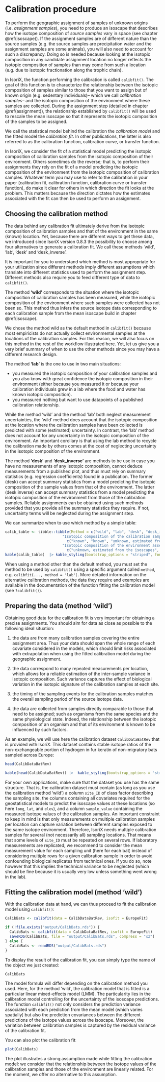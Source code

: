 # Calibration procedure {#calibration}

To perform the geographic assignment of samples of unknown origins (i.e. _assignment samples_), you need to produce an isoscape that describes how the isotope composition of _source samples_ vary in space (see chapter \@ref(isoscape)).
If the assignment samples are of different nature than the source samples (e.g. the source samples are precipitation water and the assignment samples are some animals), you will also need to account for such a discrepancy.
Doing so is needed because looking at the isotopic composition in any candidate assignment location no longer reflects the isotopic composition of samples than may come from such a location (e.g. due to isotopic fractionation along the trophic chain).

In IsoriX, the function performing the calibration is called `calibfit()`.
The goal of this function is to characterize the relationship between the isotopic composition of samples similar to those that you want to assign but of known origin (e.g. sedentary individuals)-- which we call _calibration samples_-- and the isotopic composition of the environment where these samples are collected.
During the assignment step (detailed in chapter \@ref(assignment)), the relationship established by `calibfit()` will be used to rescale the mean isoscape so that it represents the isotopic composition of the samples to be assigned.

We call the statistical model behind the calibration the _calibration model_ and the fitted model the _calibration fit_.
In other publications, the latter is also referred to as the calibration function, calibration curve, or transfer function.

In IsoriX, we consider the fit of a statistical model predicting the isotopic composition of calibration samples from the isotopic composition of their environment.
Others sometimes do the reverse; that is, to perform their assignments they rely on the fit of a model predicting the isotopic composition of the environment from the isotopic composition of calibration samples.
Whatever term you may use to refer to the calibration in your paper (calibration fit, calibration function, calibration curve or transfer function), do make it clear for others in which direction the fit looks at the problem.
This matters because the direction dictates how the estimates associated with the fit can then be used to perform an assignment.


## Choosing the calibration method

The data behind any calibration fit ultimately derive from the isotopic composition of calibration samples and that of the environment in the same (known) location.
Yet, because there are different ways to get these data, we introduced since IsoriX version 0.8.3 the possibility to choose among four alternatives to generate a calibration fit.
We call these methods 'wild', 'lab', 'desk' and 'desk_inverse'.

It is important for you to understand which method is most appropriate for your utilization since different methods imply different assumptions which translate into different statistics used to perform the assignment step.
Different methods also require you to feed different type of data to `calibfit()`.

The method **'wild'** corresponds to the situation where the isotopic composition of calibration samples has been measured, while the isotopic composition of the environment where such samples were collected has not been so.
This method thus infers the source isotope data corresponding to each calibration sample from the mean isoscape build in chapter \@ref(isoscape).

We chose the method wild as the default method in `calibfit()` because most empiricists do not actually collect environmental samples at the locations of the calibration samples.
For this reason, we will also focus on this method in the rest of the workflow illustrated here.
Yet, let us give you a very brief summary of when to use the other methods since you may have a different research design.

The method **'lab'** is the one to use in two main situations:

- you measured the isotopic composition of your calibration samples and you also know with great confidence the isotopic composition in their environment (either because you measured it or because your calibration individuals grew in a lab where the food and water has known isotopic composition).
- you measured nothing but want to use datapoints of a published calibration relationship.

While the method 'wild' and the method 'lab' both neglect measurement uncertainties, the 'wild' method does account that the isotopic composition at the location where the calibration samples have been collected is predicted with some (estimated) uncertainty.
In contrast, the 'lab' method does not account for any uncertainty in the isotopic composition of the environment.
An important corollary is that using the lab method to recycle the calibration made by others comes at the cost of neglecting uncertainty in the isotopic composition of the environment.

The method **'desk'** and **'desk_inverse'** are methods to be use in case you have no measurements of any isotopic composition, cannot deduce measurements from a published plot, and thus must rely on summary statistics (e.g. regression coefficients) found in a publication.
The former (desk) can accept summary statistics from a model predicting the isotopic composition of the sample values from that of the environment.
The latter (desk inverse) can accept summary statistics from a model predicting the isotopic composition of the environment from those of the calibration samples.
Reliable assignments can be obtained using such methods provided that you provide all the summary statistics they require.
If not, uncertainty terms will be neglected during the assignment step.

We can summarize when to use which method by a simple table:

```r
calib_table <- tibble::tibble(Method = c("wild", "lab", "desk", "desk_inverse"),
                          "Isotopic composition of the calibration samples" = 
                            c("known", "known", "unknown, estimated from fit `lm(sample_value ~ source_value)`", "unknown, estimated from fit `lm(source_value ~ sample_value)`"),
                          "Isotopic composition of the environment associated with the calibration samples" = 
                            c("unknown, estimated from the isoscapes", "known, or assumed to be known", "unknown, estimated from fit `lm(sample_value ~ source_value)`", "unknown, estimated from fit `lm(source_value ~ sample_value)`"))
kable(calib_table)  |> kable_styling(bootstrap_options = "striped", font_size = 15)
```

When using a method other than the default method, you must set the method to be used by `calibfit()` using a specific argument called `method`, e.g. `calibfit(..., method = 'lab')`.
More detailed information on the alternative calibration methods, the data they require and examples are available in the documentation of the function fitting the calibration model (see `?calibfit()`).


## Preparing the data (method 'wild')

Obtaining good data for the calibration fit is very important for obtaining a precise assignments. You should aim for data as close as possible to the following ideal situation:

1. the data are from many calibration samples covering the entire assignment area. Thus your data should span the whole range of each covariate considered in the models, which should limit risks associated with extrapolation when using the fitted calibration model during the geographic assignment.

2. the data correspond to many repeated measurements per location, which allows for a reliable estimation of the inter-sample variance in isotopic composition. Such variance captures the effect of biological variation in the isotopic signature of the calibration samples at each site.

3. the timing of the sampling events for the calibration samples matches the overall sampling period of the source isotope data.

4. the data are collected from samples directly comparable to those that need to be assigned; such as organisms from the same species and the same physiological state. Indeed, the relationship between the isotopic composition of an organism and that of its environment is known to be influenced by such factors.

As an example, we will use here the calibration dataset `CalibDataBatRev` that is provided with IsoriX. This dataset contains stable isotope ratios of the non-exchangeable portion of hydrogen in fur keratin of non-migratory bats sampled across Europe:

```r
head(CalibDataBatRev)
```

```r
kable(head(CalibDataBatRev)) |>  kable_styling(bootstrap_options = "striped", font_size = 15)
```

For your own applications, make sure that the dataset you use has the same structure. That is, the calibration dataset must contain (as long as you use the calibration method 'wild') a column `site_ID` of class factor describing the sampling site, the columns containing all covariates required for the geostatistical models to predict the isoscape values at these locations (so here `long`, `lat`, and `elev`), and a column `sample_value` containing the measured isotope values of the calibration samples. An important constraint to keep in mind is that only measurements on multiple calibration samples per location can capture variation between different samples exposed to the same isotope environment. Therefore, IsoriX needs multiple calibration samples for several (not necessarily all) sampling locations. That means that some levels of `site_ID` must be repeated on several rows. If laboratory measurements are replicated, we recommend to consider the mean measurement value for each sampling unit (here for each bat) instead of considering multiple rows for a given calibration sample in order to avoid confounding biological replicates from technical ones. If you do so, note however that this implies the technical variance to be neglected (which should be fine because it is usually very low unless something went wrong in the lab).

## Fitting the calibration model (method 'wild')

With the calibration data at hand, we can thus proceed to fit the calibration model using `calibfit()`:

```r
CalibBats <- calibfit(data = CalibDataBatRev, isofit = EuropeFit)
```

```r
if (!file.exists("output/CalibBats.rds")) {
  CalibBats <- calibfit(data = CalibDataBatRev, isofit = EuropeFit)
  saveRDS(CalibBats, file = "output/CalibBats.rds", compress = "xz")
} else {
  CalibBats <- readRDS("output/CalibBats.rds")
}
```

To display the result of the calibration fit, you can simply type the name of the object we just created:

```r
CalibBats
```

The model formula will differ depending on the calibration method you used.
Here, for the method 'wild', the calibration model that is fitted is a particular linear mixed-effects model (LMM). The particularity lies in the calibration model controlling for the uncertainty of the isoscape predictions.
The function `calibfit()` not only considers the prediction variance associated with each prediction from the mean model (which varies spatially) but also the prediction covariances between the different predictions of the isotope values across the isoscape.
Moreover, the variation between calibration samples is captured by the residual variance of the calibration fit.

You can also plot the calibration fit:

```r
plot(CalibBats)
```

The plot illustrates a strong assumption made while fitting the calibration model: we consider that the relationship between the isotope values of the calibration samples and those of the environment are linearly related.
For the moment, we offer no alternative to this assumption.
